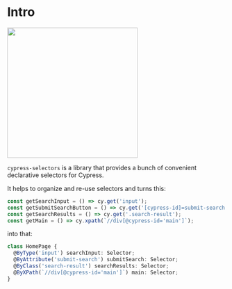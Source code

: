 # Intro

<img src="../img/logo/logo_wide.png" width="300" />

`cypress-selectors` is a library that provides a bunch of convenient declarative selectors for Cypress.

It helps to organize and re-use selectors and turns this:

```typescript
const getSearchInput = () => cy.get('input');
const getSubmitSearchButton = () => cy.get('[cypress-id]=submit-search');
const getSearchResults = () => cy.get('.search-result');
const getMain = () => cy.xpath(`//div[@cypress-id='main']`);
```

into that:

```typescript
class HomePage {
  @ByType('input') searchInput: Selector;
  @ByAttribute('submit-search') submitSearch: Selector;
  @ByClass('search-result') searchResults: Selector;
  @ByXPath(`//div[@cypress-id='main']`) main: Selector;
}
```
